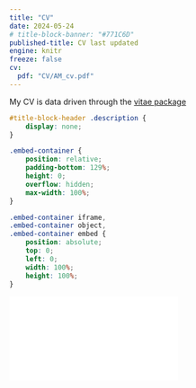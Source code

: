 ```yaml
---
title: "CV"
date: 2024-05-24
# title-block-banner: "#771C6D"
published-title: CV last updated
engine: knitr
freeze: false
cv:
  pdf: "CV/AM_cv.pdf"
---
```


My CV is data driven through the [vitae package](https://github.com/mitchelloharawild/vitae)

```css
#title-block-header .description {
    display: none;
}
```

```css
.embed-container {
    position: relative;
    padding-bottom: 129%;
    height: 0;
    overflow: hidden;
    max-width: 100%;
}

.embed-container iframe,
.embed-container object,
.embed-container embed {
    position: absolute;
    top: 0;
    left: 0;
    width: 100%;
    height: 100%;
}
```

```{=html}


<div class="embed-container">
  <iframe src="`r rmarkdown::metadata$cv$pdf`" style="border: 0.5px"></iframe>
</div>
```